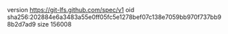 version https://git-lfs.github.com/spec/v1
oid sha256:202884e6a3483a55e0ff05fc5e1278bef07c138e7059bb970f737bb98b2d7ad9
size 156008
